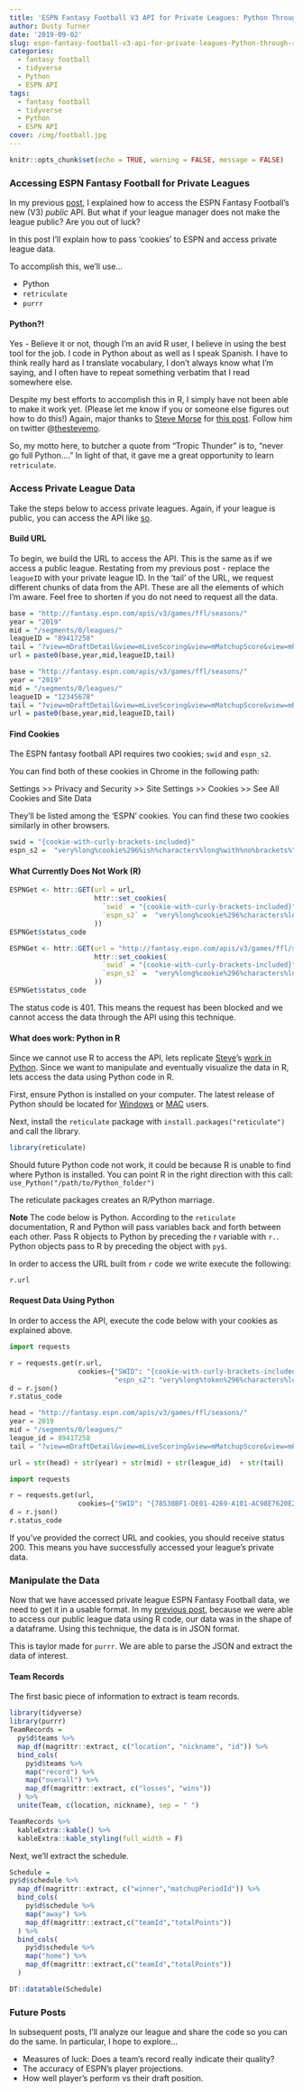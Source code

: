 ```yaml
---
title: 'ESPN Fantasy Football V3 API for Private Leagues: Python Through R'
author: Dusty Turner
date: '2019-09-02'
slug: espn-fantasy-football-v3-api-for-private-leagues-Python-through-r
categories:
  - fantasy football
  - tidyverse
  - Python
  - ESPN API
tags:
  - fantasy football
  - tidyverse
  - Python
  - ESPN API
cover: /img/football.jpg
---
```


```r
knitr::opts_chunk$set(echo = TRUE, warning = FALSE, message = FALSE)
```

### Accessing ESPN Fantasy Football for Private Leagues

In my previous [post](https://dusty-turner.netlify.com/post/espn-fantasy-football-v3-api-an-r-solution/), I explained how to access the ESPN Fantasy Football's new (V3) *public* API.  But what if your league manager does not make the league public?  Are you out of luck?

In this post I'll explain how to pass 'cookies' to ESPN and access private league data.  

To accomplish this, we'll use...

- Python
- `retriculate`
- `purrr`

####  Python?!  

Yes - Believe it or not, though I'm an avid R user, I believe in using the best tool for the job.  I code in Python about as well as I speak Spanish.  I have to think really hard as I translate vocabulary, I don't always know what I'm saying, and I often have to repeat something verbatim that I read somewhere else.    

Despite my best efforts to accomplish this in R, I simply have not been able to make it work yet. (Please let me know if you or someone else figures out how to do this!)  Again, major thanks to [Steve Morse](https://stmorse.github.io/) for [this post](https://stmorse.github.io/journal/espn-fantasy-v3.html).  Follow him on twitter @[thestevemo](https://twitter.com/thestevemo).  

So, my motto here, to butcher a quote from "Tropic Thunder" is to, "never go full Python...."  In light of that, it gave me a great opportunity to learn `retriculate`.

### Access Private League Data

Take the steps below to access private leagues.  Again, if your league is public, you can access the API like [so](https://dusty-turner.netlify.com/post/espn-fantasy-football-v3-api-an-r-solution/).

#### Build URL

To begin, we build the URL to access the API.  This is the same as if we access a public league.  Restating from my previous post - replace the `leagueID` with your private league ID.  In the 'tail' of the URL, we request different chunks of data from the API. These are all the elements of which I’m aware.  Feel free to shorten if you do not need to request all the data.

```r
base = "http://fantasy.espn.com/apis/v3/games/ffl/seasons/"
year = "2019"
mid = "/segments/0/leagues/"
leagueID = "89417258"
tail = "?view=mDraftDetail&view=mLiveScoring&view=mMatchupScore&view=mPendingTransactions&view=mPositionalRatings&view=mSettings&view=mTeam&view=modular&view=mNav&view=mMatchupScore"
url = paste0(base,year,mid,leagueID,tail)
```

```r
base = "http://fantasy.espn.com/apis/v3/games/ffl/seasons/"
year = "2019"
mid = "/segments/0/leagues/"
leagueID = "12345678"
tail = "?view=mDraftDetail&view=mLiveScoring&view=mMatchupScore&view=mPendingTransactions&view=mPositionalRatings&view=mSettings&view=mTeam&view=modular&view=mNav&view=mMatchupScore"
url = paste0(base,year,mid,leagueID,tail)
```

#### Find Cookies

The ESPN fantasy football API requires two cookies; `swid` and `espn_s2`.

You can find both of these cookies in Chrome in the following path:

Settings >> Privacy and Security >> Site Settings >> Cookies >> See All Cookies and Site Data

They'll be listed among the 'ESPN' cookies.  You can find these two cookies similarly in other browsers.   

```r
swid = "{cookie-with-curly-brackets-included}"
espn_s2 =  "very%long%cookie%296%ish%characters%long%with%no%brackets%"
```

#### What Currently Does Not Work (R)

```r
ESPNGet <- httr::GET(url = url,
                     httr::set_cookies(
                       `swid` = "{cookie-with-curly-brackets-included}",
                       `espn_s2` =  "very%long%cookie%296%characters%long%with%no%brackets%"
                     ))
ESPNGet$status_code
```
 
```r
ESPNGet <- httr::GET(url = "http://fantasy.espn.com/apis/v3/games/ffl/seasons/2018/segments/0/leagues/1314476?view=mDraftDetail&view=mLiveScoring&view=mMatchupScore&view=mPendingTransactions&view=mPositionalRatings&view=mSettings&view=mTeam&view=modular&view=mNav&view=mMatchupScore",
                     httr::set_cookies(
                       `swid` = "{cookie-with-curly-brackets-included}",
                       `espn_s2` =  "very%long%cookie%296%characters%long%with%no%brackets%"
                     ))
ESPNGet$status_code
```

The status code is 401.  This means the request has been blocked and we cannot access the data through the API using this technique.

#### What does work: Python in R

Since we cannot use R to access the API, lets replicate [Steve](https://twitter.com/thestevemo)'s [work in Python](https://stmorse.github.io/journal/espn-fantasy-v3.html).  Since we want to manipulate and eventually visualize the data in R, lets access the data using Python code in R. 

First, ensure Python is installed on your computer.  The latest release of Python should be located for [Windows](https://www.Python.org/downloads/windows/) or [MAC](https://www.python.org/downloads/mac-osx/) users.  

Next, install the `reticulate` package with `install.packages("reticulate")` and call the library.  
```r
library(reticulate)
```

Should future Python code not work, it could be because R is unable to find where Python is installed.  You can point R in the right direction with this call: `use_Python("/path/to/Python_folder")`

The reticulate packages creates an R/Python marriage.  

<!-- This is an image from the retriculate package documentation.   -->

<!-- <center> -->

<!-- ```{r echo=FALSE, fig.width=1} -->
<!-- knitr::include_graphics("/reticulated_Python.png") -->
<!-- ``` -->

<!-- </center> -->

<!-- Clever... -->

**Note** The code below is Python.  According to the `reticulate` documentation, R and Python will pass variables back and forth between each other.  Pass R objects to Python by preceding the r variable with `r.`. Python objects pass to R by preceding the object with `py$`.

In order to access the URL built from `r` code we write execute the following:

```python
r.url
```

#### Request Data Using Python

In order to access the API, execute the code below with your cookies as explained above.

```python
import requests

r = requests.get(r.url,
                 cookies={"SWID": "{cookie-with-curly-brackets-included}",
                          "espn_s2": "very%long%token%296%characters%long%with%no%brackets%" })
d = r.json()
r.status_code
```

```python
head = "http://fantasy.espn.com/apis/v3/games/ffl/seasons/"
year = 2019
mid = "/segments/0/leagues/"
league_id = 89417258
tail = "?view=mDraftDetail&view=mLiveScoring&view=mMatchupScore&view=mPendingTransactions&view=mPositionalRatings&view=mSettings&view=mTeam&view=modular&view=mNav&view=mMatchupScore"

url = str(head) + str(year) + str(mid) + str(league_id)  + str(tail)

import requests

r = requests.get(url,
                 cookies={"SWID": "{78538BF1-DE01-4269-A101-AC98E7620E27}", "espn_s2": "AEAkBcMc5yFs%2F%2B2bGtQY3FRkzcS8Thx0EzchviB3lgydk3O3sMVMLqmFOtXFaQ2hmNBM%2Fgr96nTNCaXARIipCMaCdP8PFrECaA4QbfEHUVTFVLrCjaBmIMyhoXcEQfYm7v719d6uFDzWB4Yg2NAbuGgqQ7FrNMyLxzdFzPPGaNc8t2Ku6YbAc8wPmjkV5A%2BsHsSAXDw%2FP%2FFNByrgEBS3FO6MN0foPbGegXAXt71m2clo%2F1sf7sePPpsQKAQeLPj3BBWpaklLDKVBRTi%2FzKtHE2k5"})
d = r.json()
r.status_code
```

If you've provided the correct URL and cookies, you should receive status 200.  This means you have successfully accessed your league's private data.

### Manipulate the Data

Now that we have accessed private league ESPN Fantasy Football data, we need to get it in a usable format.  In my [previous post](https://dusty-turner.netlify.com/post/espn-fantasy-football-v3-api-an-r-solution/), because we were able to access our public league data using R code, our data was in the shape of a dataframe.  Using this technique, the data is in JSON format.  

This is taylor made for `purrr`. We are able to parse the JSON and extract the data of interest. 

#### Team Records

The first basic piece of information to extract is team records.

```r
library(tidyverse)
library(purrr)
TeamRecords =
  py$d$teams %>%
  map_df(magrittr::extract, c("location", "nickname", "id")) %>%
  bind_cols(
    py$d$teams %>%
    map("record") %>%
    map("overall") %>%
    map_df(magrittr::extract, c("losses", "wins"))
  ) %>%
  unite(Team, c(location, nickname), sep = " ")
```

```r
TeamRecords %>%
  kableExtra::kable() %>%
  kableExtra::kable_styling(full_width = F)
```

Next, we'll extract the schedule.

```r
Schedule =
py$d$schedule %>%
  map_df(magrittr::extract, c("winner","matchupPeriodId")) %>%
  bind_cols(
    py$d$schedule %>%
    map("away") %>%
    map_df(magrittr::extract,c("teamId","totalPoints"))
  ) %>%
  bind_cols(
    py$d$schedule %>%
    map("home") %>%
    map_df(magrittr::extract,c("teamId","totalPoints"))
  )
```

```r
DT::datatable(Schedule)
```

### Future Posts

In subsequent posts, I'll analyze our league and share the code so you can do the same.  In particular, I hope to explore...

- Measures of luck: Does a team's record really indicate their quality?
- The accuracy of ESPN's player projections.
- How well player's perform vs their draft position.
